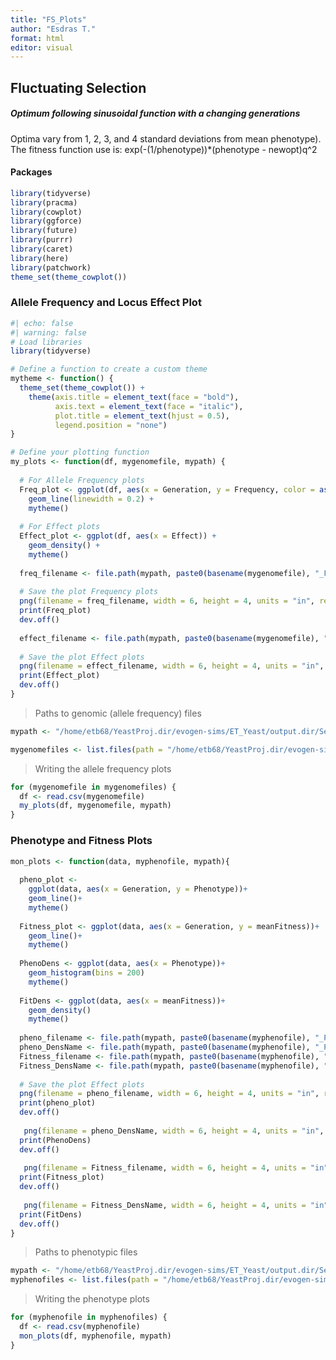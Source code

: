 ```yaml
---
title: "FS_Plots"
author: "Esdras T."
format: html
editor: visual
---
```


## Fluctuating Selection 

##### Optimum following sinusoidal function with a changing generations

Optima vary from 1, 2, 3, and 4 standard deviations from mean phenotype). The fitness function use is: exp(-(1/phenotype))\*(phenotype - newopt)q\^2

#### Packages

```r
library(tidyverse)
library(pracma)
library(cowplot)
library(ggforce)
library(future)
library(purrr)
library(caret)
library(here)
library(patchwork)
theme_set(theme_cowplot())
```

### Allele Frequency and Locus Effect Plot

```r
#| echo: false
#| warning: false
# Load libraries
library(tidyverse)

# Define a function to create a custom theme
mytheme <- function() {
  theme_set(theme_cowplot()) +
    theme(axis.title = element_text(face = "bold"),
          axis.text = element_text(face = "italic"),
          plot.title = element_text(hjust = 0.5),
          legend.position = "none")
}

# Define your plotting function
my_plots <- function(df, mygenomefile, mypath) {
  
  # For Allele Frequency plots
  Freq_plot <- ggplot(df, aes(x = Generation, y = Frequency, color = as.character(Position))) +
    geom_line(linewidth = 0.2) +
    mytheme()
  
  # For Effect plots
  Effect_plot <- ggplot(df, aes(x = Effect)) +
    geom_density() +
    mytheme()
 
  freq_filename <- file.path(mypath, paste0(basename(mygenomefile), "_Freq.png"))
  
  # Save the plot Frequency plots
  png(filename = freq_filename, width = 6, height = 4, units = "in", res = 300)
  print(Freq_plot)
  dev.off()
  
  effect_filename <- file.path(mypath, paste0(basename(mygenomefile), "_Effect.png"))
  
  # Save the plot Effect plots
  png(filename = effect_filename, width = 6, height = 4, units = "in", res = 300)
  print(Effect_plot)
  dev.off()
}
```

> Paths to genomic (allele frequency) files

```r

mypath <- "/home/etb68/YeastProj.dir/evogen-sims/ET_Yeast/output.dir/Select_Press/ConstFluctSelect.dir/Plots.dir/Optim_Plot.dir/GenoPlot.dir"

mygenomefiles <- list.files(path = "/home/etb68/YeastProj.dir/evogen-sims/ET_Yeast/output.dir/Select_Press/ConstFluctSelect.dir/Selection_Optim.dir/", pattern = "^genome.*\\.csv$", full.names = TRUE)

```

> Writing the allele frequency plots

```r

for (mygenomefile in mygenomefiles) {
  df <- read.csv(mygenomefile)
  my_plots(df, mygenomefile, mypath)
}
```

### Phenotype and Fitness Plots

```r
mon_plots <- function(data, myphenofile, mypath){
  
  pheno_plot <- 
    ggplot(data, aes(x = Generation, y = Phenotype))+
    geom_line()+
    mytheme()
   
  Fitness_plot <- ggplot(data, aes(x = Generation, y = meanFitness))+
    geom_line()+
    mytheme()
  
  PhenoDens <- ggplot(data, aes(x = Phenotype))+
    geom_histogram(bins = 200)
    mytheme()
  
  FitDens <- ggplot(data, aes(x = meanFitness))+
    geom_density()
    mytheme()
    
  pheno_filename <- file.path(mypath, paste0(basename(myphenofile), "_Phenotype.png"))
  pheno_DensName <- file.path(mypath, paste0(basename(myphenofile), "_PhenoDens.png"))
  Fitness_filename <- file.path(mypath, paste0(basename(myphenofile), "_Fitness.png"))
  Fitness_DensName <- file.path(mypath, paste0(basename(myphenofile), "_FitDens.png"))
  
  # Save the plot Effect plots
  png(filename = pheno_filename, width = 6, height = 4, units = "in", res = 300)
  print(pheno_plot)
  dev.off()
  
   png(filename = pheno_DensName, width = 6, height = 4, units = "in", res = 300)
  print(PhenoDens)
  dev.off()
  
   png(filename = Fitness_filename, width = 6, height = 4, units = "in", res = 300)
  print(Fitness_plot)
  dev.off()
  
   png(filename = Fitness_DensName, width = 6, height = 4, units = "in", res = 300)
  print(FitDens)
  dev.off()
}
```

> Paths to phenotypic files

```r
mypath <- "/home/etb68/YeastProj.dir/evogen-sims/ET_Yeast/output.dir/Select_Press/ConstFluctSelect.dir/Plots.dir/Optim_Plot.dir/PhenoPlot.dir"
myphenofiles <- list.files(path = "/home/etb68/YeastProj.dir/evogen-sims/ET_Yeast/output.dir/Select_Press/ConstFluctSelect.dir/Selection_Optim.dir/", pattern = "^MeanPhenotypes.*\\.csv$", full.names = TRUE)
```

> Writing the phenotype plots

```r
for (myphenofile in myphenofiles) {
  df <- read.csv(myphenofile)
  mon_plots(df, myphenofile, mypath)
}
```

